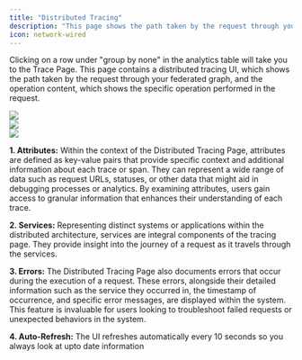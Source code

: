 ```yaml
---
title: "Distributed Tracing"
description: "This page shows the path taken by the request through your federated graph and the operation content."
icon: network-wired
---
```


Clicking on a row under "group by none" in the analytics table will take you to the Trace Page. This page contains a distributed tracing UI, which shows the path taken by the request through your federated graph, and the operation content, which shows the specific operation performed in the request.

<Frame>
  <img src="/images/studio/analytics/image-6.png" />
</Frame>
<br/>
<Frame caption="An expanded overview of a trace with a span selection">
  <img src="/images/studio/analytics/image-7.png" />
</Frame>
<br/>
<Frame caption="An expanded overview of a trace with a span selection">
  <img src="/images/studio/analytics/image-8.png" />
</Frame>

**1. Attributes:** Within the context of the Distributed Tracing Page, attributes are defined as key-value pairs that provide specific context and additional information about each trace or span. They can represent a wide range of data such as request URLs, statuses, or other data that might aid in debugging processes or analytics. By examining attributes, users gain access to granular information that enhances their understanding of each trace.

**2. Services:** Representing distinct systems or applications within the distributed architecture, services are integral components of the tracing page. They provide insight into the journey of a request as it travels through the services.

**3. Errors:** The Distributed Tracing Page also documents errors that occur during the execution of a request. These errors, alongside their detailed information such as the service they occurred in, the timestamp of occurrence, and specific error messages, are displayed within the system. This feature is invaluable for users looking to troubleshoot failed requests or unexpected behaviors in the system.

**4. Auto-Refresh:** The UI refreshes automatically every 10 seconds so you always look at upto date information
